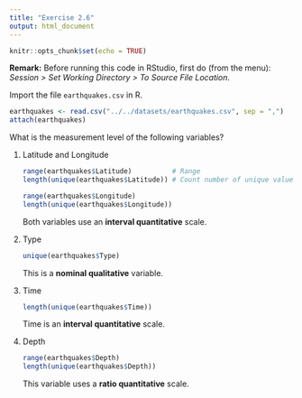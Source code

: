 ```yaml
---
title: "Exercise 2.6"
output: html_document
---
```


```r
knitr::opts_chunk$set(echo = TRUE)
```

**Remark:** Before running this code in RStudio, first do (from the menu): *Session > Set Working Directory > To Source File Location*.


Import the file `earthquakes.csv` in R.


```r
earthquakes <- read.csv("../../datasets/earthquakes.csv", sep = ",")
attach(earthquakes)
```
    
What is the measurement level of the following variables?

1. Latitude and Longitude

    ```r
    range(earthquakes$Latitude)          # Range
    length(unique(earthquakes$Latitude)) # Count number of unique values
    
    range(earthquakes$Longitude)
    length(unique(earthquakes$Longitude))
    ```
    
    Both variables use an **interval quantitative** scale.
    
2. Type

    ```r
    unique(earthquakes$Type)
    ```
    
    This is a **nominal qualitative** variable.
    
3. Time

    ```r
    length(unique(earthquakes$Time))
    ```
    
    Time is an **interval quantitative** scale.
    
4. Depth

    ```r
    range(earthquakes$Depth)
    length(unique(earthquakes$Depth))
    ```
    
    This variable uses a **ratio quantitative** scale.
    
